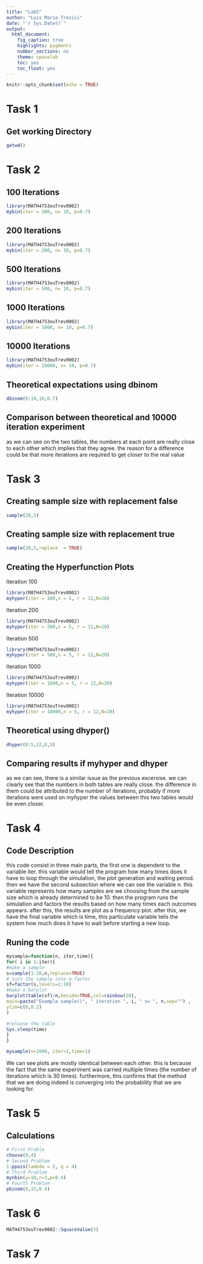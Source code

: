 ```yaml
---
title: "Lab5"
author: "Luis Mario Trevisi"
date: "`r Sys.Date()`"
output: 
  html_document:
    fig_caption: true
    highlights: pygments
    number_sections: no
    theme: spacelab
    toc: yes
    toc_float: yes
---
```


```r
knitr::opts_chunk$set(echo = TRUE)
```

# Task 1

## Get working Directory 
```r
getwd()
```
# Task 2

## 100 Iterations

```r
library(MATH4753ouTrev0002)
mybin(iter = 100, n= 10, p=0.7)
```
## 200 Iterations

```r
library(MATH4753ouTrev0002)
mybin(iter = 200, n= 10, p=0.7)
```
## 500 Iterations

```r
library(MATH4753ouTrev0002)
mybin(iter = 500, n= 10, p=0.7)
```
## 1000 Iterations

```r
library(MATH4753ouTrev0002)
mybin(iter = 1000, n= 10, p=0.7)
```
## 10000 Iterations

```r
library(MATH4753ouTrev0002)
mybin(iter = 10000, n= 10, p=0.7)
```

##  Theoretical expectations using dbinom

```r

dbinom(0:10,10,0.7)


```

## Comparison between theoretical and 10000 iteration experiment 

as we can see on the two tables, the numbers at each point are really close to each other which implies that they agree. the reason for a difference could be that more iterations are required to get closer to the real value

# Task 3

## Creating sample size with replacement false

```r
sample(20,5)
```
## Creating sample size with replacement true

```r
sample(20,5,replace  = TRUE)
```
## Creating the Hyperfunction Plots

Iteration 100

```r
library(MATH4753ouTrev0002)
myhyper(iter = 100,n = 5, r = 12,N=20)

```
Iteration 200

```r
library(MATH4753ouTrev0002)
myhyper(iter = 200,n = 5, r = 12,N=20)

```
Iteration 500

```r
library(MATH4753ouTrev0002)
myhyper(iter = 500,n = 5, r = 12,N=20)

```
Iteration 1000

```r
library(MATH4753ouTrev0002)
myhyper(iter = 1000,n = 5, r = 12,N=20)

```
Iteration 10000

```r
library(MATH4753ouTrev0002)
myhyper(iter = 10000,n = 5, r = 12,N=20)

```

## Theoretical using dhyper()

```r
dhyper(0:5,12,8,5)
```

## Comparing results if myhyper and dhyper

as we can see, there is a similar issue as the previous excersise. we can clearly see that the numbers in both tables are really close. the difference in them could be attributed to the number of iterations, probably if more iterations were used on myhyper the values between this two tables would be even closer.

# Task 4

## Code Description

this code consist in three main parts, the first one is dependent to the variable iter. this variable would tell the program how many times does it have to loop through the simulation,  the plot generation and waiting period. then we have the second subsection where we can see the variable n. this variable represents how many samples are we choosing from the sample size which is already determined to be 10. then the program runs the simulation and factors the results based on how many times each outcomes appears. after this, the results are plot as a frequency plot. after this, we have the final variable which is time, this particulate variable tells the system how much does it have to wait before starting a new loop.

## Runing the code

```r
mysample=function(n, iter,time){
for( i in 1:iter){
#make a sample
s=sample(1:10,n,replace=TRUE)
# turn the sample into a factor
sf=factor(s,levels=1:10)
#make a barplot
barplot(table(sf)/n,beside=TRUE,col=rainbow(10), 
main=paste("Example sample()", " iteration ", i, " n= ", n,sep="") ,
ylim=c(0,0.2)
)

#release the table
Sys.sleep(time)
}
}

mysample(n=1000, iter=1,time=1)
```
We can see plots are mostly identical between each other. this is because the fact that the same experiment was carried multiple times (the number of iterations which is 30 times). furthermore, this confirms that the method that we are doing indeed is converging into the probability that we are looking for. 

# Task 5

## Calculations 

```r
# First Proble
choose(8,4)
# Second Problem
1-ppois(lambda = 2, q = 4)
# Third Problem
mynbin(y=10,r=3,p=0.4)
# Fourth Problem
pbinom(8,15,0.4)
```

# Task 6
```r
MATH4753ouTrev0002::SquareValue(3)
```


# Task 7


